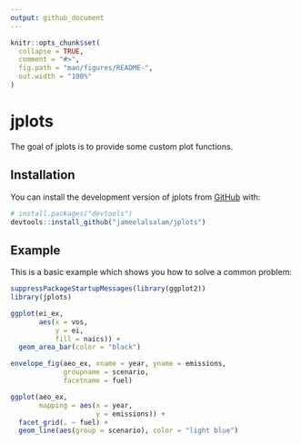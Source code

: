 ```yaml
---
output: github_document
---
```


<!-- README.md is generated from README.Rmd. Please edit that file -->

```r
knitr::opts_chunk$set(
  collapse = TRUE,
  comment = "#>",
  fig.path = "man/figures/README-",
  out.width = "100%"
)
```
# jplots

<!-- badges: start -->
<!-- badges: end -->

The goal of jplots is to provide some custom plot functions.

## Installation

You can install the development version of jplots from [GitHub](https://github.com/) with:

``` r
# install.packages("devtools")
devtools::install_github("jameelalsalam/jplots")
```
## Example

This is a basic example which shows you how to solve a common problem:

```r
suppressPackageStartupMessages(library(ggplot2))
library(jplots)

ggplot(ei_ex,
       aes(x = vos,
           y = ei,
           fill = naics)) +
  geom_area_bar(color = "black")
```


```r

envelope_fig(aeo_ex, xname = year, yname = emissions, 
             groupname = scenario, 
             facetname = fuel)

```



```r

ggplot(aeo_ex,
       mapping = aes(x = year,
                     y = emissions)) +
  facet_grid(. ~ fuel) +
  geom_line(aes(group = scenario), color = "light blue")
  


```

